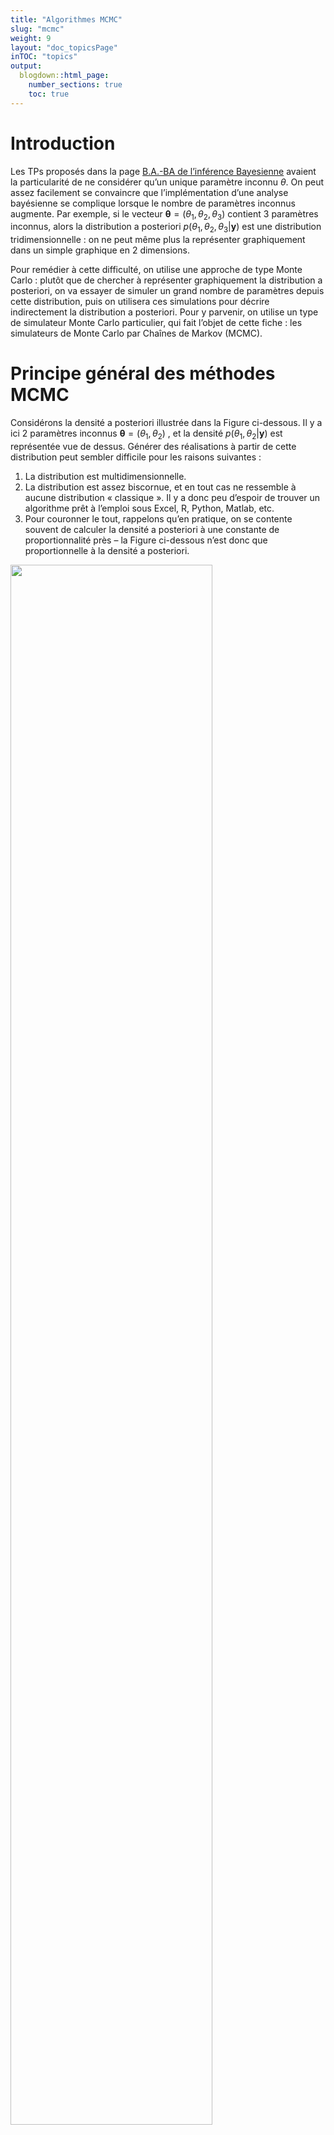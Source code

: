 ---
title: "Algorithmes MCMC"
slug: "mcmc"
weight: 9
layout: "doc_topicsPage"
inTOC: "topics"
output:
  blogdown::html_page:
    number_sections: true
    toc: true
---

# Introduction

Les TPs proposés dans la page [B.A.-BA de l’inférence Bayesienne](/fr/doc/topics/bayesien) avaient la particularité de ne considérer qu’un unique paramètre inconnu $\theta$. On peut assez facilement se convaincre que l’implémentation d’une analyse bayésienne se complique lorsque le nombre de paramètres inconnus augmente. Par exemple, si le vecteur $\boldsymbol{\theta}=(\theta_1,\theta_2,\theta_3)$ contient 3 paramètres inconnus, alors la distribution a posteriori $p(\theta_1,\theta_2,\theta_3|\boldsymbol{y})$ est une distribution tridimensionnelle : on ne peut même plus la représenter graphiquement dans un simple graphique en 2 dimensions.

Pour remédier à cette difficulté, on utilise une approche de type Monte Carlo : plutôt que de chercher à représenter graphiquement la distribution a posteriori, on va essayer de simuler un grand nombre de paramètres depuis cette distribution, puis on utilisera ces simulations pour décrire indirectement la distribution a posteriori. Pour y parvenir, on utilise un type de simulateur Monte Carlo particulier, qui fait l’objet de cette fiche : les simulateurs de Monte Carlo par Chaînes de Markov (MCMC).

# Principe général des méthodes MCMC

Considérons la densité a posteriori illustrée dans la Figure ci-dessous. Il y a ici 2 paramètres inconnus $\boldsymbol{\theta}=(\theta_1,\theta_2)$ , et la densité $p(\theta_1,\theta_2|\boldsymbol{y})$ est représentée vue de dessus. Générer des réalisations à partir de cette distribution peut sembler difficile pour les raisons suivantes :

1. La distribution est multidimensionnelle.
2. La distribution est assez biscornue, et en tout cas ne ressemble à aucune distribution « classique ». Il y a donc peu d’espoir de trouver un algorithme prêt à l’emploi sous Excel, R, Python, Matlab, etc.
3. Pour couronner le tout, rappelons qu’en pratique, on se contente souvent de calculer la densité a posteriori à une constante de proportionnalité près – la Figure ci-dessous n’est donc que proportionnelle à la densité a posteriori.

<img src="mcmcPrinciple.fr.jpg" width="80%">
<p style="text-align: center;color: gray;"> Figure 1. Illustration du principe général d’un simulateur MCMC. Un paramètre candidat est généré en sautant depuis le paramètre actuel, le saut étant généré à partir d’une distribution de laquelle on sait simuler facilement (typiquement, une loi normale). Ce candidat sera accepté ou rejeté en fonction du « dénivelé » parcouru, i.e. du ratio entre la nouvelle et l’ancienne valeur de la densité a posteriori.</p>

La mauvaise nouvelle est que sauf cas très particulier, l’immense majorité des distributions a posteriori est affectée par les trois difficultés décrites ci-dessus. La bonne nouvelle est qu’aucune de ces trois difficultés n’est rédhibitoire pour un simulateur MCMC ! Ceci explique pourquoi les algorithmes MCMC sont devenus les inséparables compagnons de route des Bayésiens.

Le principe général d’un simulateur MCMC est le suivant : puisqu’il semble impossible de générer directement des réalisations depuis une distribution compliquée comme celle représentée en Figure 1, la génération se fera de manière indirecte. Pour cela, un simulateur MCMC va visiter l’espace des paramètres par sauts successifs. Ces sauts seront générés à partir d’une distribution pour laquelle la simulation est aisée (typiquement, une distribution gaussienne). Le « nouveau » vecteur de paramètres ainsi généré, $\boldsymbol{\theta}^{(*)}$, sera alors accepté ou rejeté en fonction du « dénivelé » parcouru, ou pour être plus précis, en fonction du ratio entre la nouvelle et l’ancienne valeur de la densité a posteriori. La section suivante détaille ce principe général pour un simulateur MCMC classique connu sous le nom d’algorithme de Metropolis.

# L’algorithme de Metropolis

L’Algorithme ci-dessous décrit l’algorithme de Metropolis. Etant donné le vecteur de paramètres actuel $\boldsymbol{\theta}^{(i-1)}$, on génère un paramètre candidat $\boldsymbol{\theta}^{(*)}$ en sautant aléatoirement depuis le paramètre actuel $\boldsymbol{\theta}^{(i-1)}$ (étape 1.a.). La taille et l’orientation du saut sont gérées par la matrice de covariance $\boldsymbol{\Sigma}$. Il s’agit à présent d’accepter ou de rejeter ce candidat. La règle d’acceptation est énoncée en 1.c: on accepte tous les sauts vers le haut ($\tau \ge 1$); les saut vers le bas ($\tau \lt 1$) seront acceptés de manière aléatoire, avec une probabilité égale à $\tau$. Si le candidat est rejeté, on reste sur la position actuelle  $(\boldsymbol{\theta}^{(i)}=\boldsymbol{\theta}^{(i-1)})$. Il est possible de démontrer qu’avec cette règle d’acceptation, la marche aléatoire ainsi générée est une réalisation de la loi a posteriori, pourvu que le nombre de simulations effectuées soit assez grand.

<p style="text-align: center;color: gray;">  Algorithme 1: Metropolis. Pour être tout à fait exact, l’algorithme de Metropolis est en fait plus général que ce qui est décrit ci-dessous : on peut remplacer la distribution de saut gaussienne par n’importe quelle distribution symétrique.</p>
<div style="border-style: solid;border-width: thin;"> 
0. Choisir un point de départ $\boldsymbol{\theta}^{(0)}$ et une matrice de covariance $\boldsymbol{\Sigma}$.
1. Répéter pour $i=1:N_{sim}$ :
    a. Générer un candidat $\boldsymbol{\theta}^{(*)}$ à partir d’une distribution gaussienne centrée sur le paramètre actuel $\boldsymbol{\theta}^{(i-1)}$ et de matrice de covariance $\boldsymbol{\Sigma}$ : $\boldsymbol{\theta}^{(*)} \leftarrow \mathcal{N}(\boldsymbol{\theta}^{(i-1)},\boldsymbol{\Sigma})$
    b. Calculer le ratio entre la nouvelle et l’ancienne valeur de la densité a posteriori : $\tau=\frac{p(\boldsymbol{\theta}^{(*)}|\boldsymbol{y})}{p(\boldsymbol{\theta}^{(i-1)}|\boldsymbol{y})}$
    c. Accepter le candidat $(\boldsymbol{\theta}^{(i)}=\boldsymbol{\theta}^{(*)})$ avec une probabilité égale à $min(\tau;1)$ ; sinon, rejeter le candidat $(\boldsymbol{\theta}^{(i)}=\boldsymbol{\theta}^{(i-1)})$
</div>

<br>

Remarquons que dans l’Algorithme 1, la densité a posteriori n’intervient que dans le calcul du ratio $\tau$. Ceci explique pourquoi il n’est pas nécessaire de calculer la constante de normalisation : toute constante se simplifiera dans ce ratio, si bien que ne connaitre la densité a posteriori qu’à une constante multiplicative près ne pose absolument aucun problème !

Précisons que le terme « chaîne de Markov » est utilisé dans la nomenclature « MCMC » en référence à la propriété d’absence de mémoire des simulations MCMC : en effet, la simulation à l’étape $i+1$ (« futur ») ne dépend que des résultats de l’étape $i$ (« présent ») et aucunement des simulations antérieures (« passé »). Ce type de processus s’appelle une chaîne de Markov, en hommage au mathématicien russe Andreï Andreïevitch Markov (Image 1) qui en a développé la théorie.

Pour finir, et avant de passer à la pratique, signalons que les méthodes MCMC ne sont pas intrinsèquement liées à l’approche bayésienne : on peut appliquer un simulateur MCMC à n’importe quelle distribution cible.

<br>

<img src="AAMarkov.jpg" width="40%">
<p style="text-align: center;color: gray;"> Image 1. Andreï Andreïevitch Markov (1856 – 1922). Source: [Wikipedia](https://fr.wikipedia.org/wiki/Andre%C3%AF_Markov_(math%C3%A9maticien))</p>

<br>

> [**TP 1. Approche bayésienne-MCMC, cas discret**](TP_MCMC.fr.zip). Le fichier Excel propose une implémentation de l’algorithme de Metropolis pour les données de dépassement de la crue estimée comme décennale (voir TP1 de la page [inférence Bayesienne](/fr/doc/topics/bayesien)).

> 1. Etudiez les lignes des itérations 0 et 1 cellule par cellule pour comprendre comment l’algorithme est implémenté, et vérifier que cela correspond bien à l’Algorithme 1.
2. Tracez les valeurs simulées dans un graphique, puis jouez avec la taille du saut (cellule C3) et observez l’impact sur les valeurs simulées.
3. Réalisez un histogramme des valeurs simulées (utilisez l’utilitaire d’analyse dans l’onglet « Données »). Calculez un intervalle de crédibilité à 90%.
4. Plutôt que de parler en termes de probabilité de dépassement, on préfère parler en termes de période de retour. Représentez la distribution a posteriori de cette période de retour (remplissez la colonne vide dans la partie « Extras… »), puis calculez un intervalle de crédibilité à 90%. Le collègue ayant estimé la crue décennale doit-il être renvoyé ?

> Note: à part pour l'aspect didactique, implémenter un simulateur MCMC sous Excel est globalement une très mauvaise idée, qui a toutes les chances de ne pas fonctionner dès que les cas d’étude seront un peu plus complexes que ceux traités en TP (temps de calcul, plantages intempestifs dès qu’il y a trop de lignes/colonnes, fiabilité des générateurs de nombres aléatoires incertaine, capacités graphiques très limitées, etc.). Des langages comme R, Python ou Matlab proposent des implémentations de simulateurs MCMC.

> [**TP 2. Approche bayésienne-MCMC, cas continu**](TP_MCMC.fr.zip). Le fichier Excel est similaire au précédent, et est simplement adapté aux durées inter-événements à Sommières (voir TP2 de la page [inférence Bayesienne](/fr/doc/topics/bayesien)).

> 1. Réalisez un histogramme des valeurs simulées et calculez un intervalle de crédibilité à 90%.
2. Pour chaque valeur simulée du paramètre, calculez la fonction de répartition associée (remplissez les colonnes vides dans la partie « Extras… »). Représentez graphiquement l’ensemble de ces fonctions de répartition (limitez-vous en fait aux ~100 premières, sinon Excel risque de planter).
3. Sur la base de ces « spaghettis », quelle est la probabilité d’attendre moins de 10 ans entre deux inondations ? moins de 100 ans ? moins de 1000 ans ?

> [**TP 3. Approche bayésienne-MCMC, régression linéaire**](TP_MCMC.fr.zip). Le fichier Excel est encore similaire aux deux précédents, et est simplement adapté aux données de la régression pluie-débit (voir TP5 de la page [inférence Bayesienne](/fr/doc/topics/bayesien)). Néanmoins, il y a une différence notable : les paramètres inconnus sont maintenant au nombre de deux ($\theta$, la pente de la régression, et $\sigma$, l’écart-type des résidus).

> 1. Etudiez la ligne de l’itération 1 pour comprendre comment l’implémentation a été adaptée au cas de plusieurs paramètres inconnus.
2. Tracez les valeurs simulées de $\theta$ et $\sigma$ dans deux graphiques séparés, puis tracez le nuage des points $(\theta,\sigma)$ simulés. Quelle information peut-on tirer de ce dernier graphique ?
3. Pour chaque valeur simulée de $\theta$, calculez la droite de régression associée (remplissez les colonnes vides dans la partie « Extras…Incertitude paramétrique »). Représentez graphiquement l’ensemble de ces droites (limitez-vous encore aux ~100 premières), et superposez-y les couples (pluie ; débit) observés.
4. La représentation précédente ignore le fait que le modèle de régression est entaché d’une
erreur $\varepsilon$, supposée être une réalisation d’un loi normale $\mathcal{N}(0,\sigma)$. Modifiez les droites de régressions précédentes en y ajoutant, en chaque point, une erreur simulée dans une $\mathcal{N}(0,\sigma)$ (remplissez les colonnes vides dans la partie « Extras…Incertitude totale »). Représentez graphiquement l’ensemble des courbes ainsi obtenues (~100 premières).
5. Superposez les deux graphiques précédents (copiez le graphique de la question 3, et collez-le dans le graphique de la question 4). Commentez.

# Convergence et représentativité des simulations MCMC

Il convient de prendre quelques précautions avant d’utiliser les valeurs simulées par MCMC. En particulier, il faut évaluer la convergence et la représentativité des simulations.

Considérons la Figure 2, qui correspond aux simulations MCMC effectuées dans le TP 2 (durées inter-événements). Le point de départ choisi est $\theta=300$, ce qui est beaucoup trop grand et correspond à une densité a posteriori proche de zéro. En conséquence, la marche aléatoire a besoin d’un certain nombre d’itérations avant de rejoindre une gamme de valeurs plus faibles (disons 10-100), qui correspond à la zone où la densité a posteriori est grande.

Dans ce cas de figure, la première partie des itérations ne peut pas être considérée comme issue de la distribution a posteriori : on dit que le simulateur n’a pas encore convergé. La solution pour y remédier est simple : on ignore toute la première partie des simulations, et on utilisera seulement les valeurs simulées au-delà de la 1000e itération par exemple. On parle de « temps de chauffe », ou de manière équivalente, on dit qu’on « brûle » les 1000 premières itérations.

<img src="mcmcConvergence.fr.png" width="50%">
<p style="text-align: center;color: gray;"> Figure 2. Simulations MCMC correspondant au TP 2 avec un point de départ mal choisi $\theta=300$.</p>

Considérons à présent la Figure 3, qui correspond toujours au TP 2. Les trois chaînes ont été simulées avec des tailles de saut différentes. Dans le premier cas (Figure 3a), la taille des sauts est très petite, si bien que le paramètre candidat est très proche du paramètre courant, conduisant à un ratio de Metropolis $\tau$ très proche de 1. On aura donc tendance à systématiquement accepter le paramètre candidat. Il est d’ailleurs possible de calculer le taux d’acceptation sur l’ensemble des simulations, et on trouve ici environ 97%.

La Figure 3b correspond au cas de figure opposé : la taille des sauts est très grande, si bien que la plupart des paramètres candidats sont générés dans des zones où la densité a posteriori est quasi nulle. Le ratio de Metropolis $\tau$ est ainsi très proche de 0, et on aura donc tendance à systématiquement rejeter le paramètre candidat : le taux d’acceptation est ici égal à environ 3%.

Ces deux cas de figure, biens qu’opposés, conduisent à la même conséquence : le temps nécessaire pour visiter convenablement tout l’espace des paramètres sera très long, nécessitant des centaines de milliers d’itérations. Il en découle que les estimations faites à partir d’un trop petit nombre d’itérations risquent d’être peu représentatives. La Figure 3c illustre un cas où la taille des sauts a été bien choisie, conduisant à un taux d’acceptation d’environ 50%.

<img src="mcmcJump.fr.png" width="100%">
<p style="text-align: center;color: gray;"> Figure 3. Simulations MCMC correspondant au TP 2 avec différentes valeurs pour la taille du saut (i.e. l’écart-type de la distribution de saut gaussienne) : (a) taille du saut trop petite égale à 1 ; (b) taille du saut trop grande égale à 500 ; (c) taille du saut bien choisie égale à 20.</p>

Il existe plusieurs bonnes pratiques simples à appliquer pour éviter les désagréments décrits précédemment. La première est de systématiquement visualiser les simulations : les problèmes flagrants comme un point de départ très mal choisi ou une taille de saut totalement inappropriée sont facilement détectables à l’oeil. On peut également calculer le taux d’acceptation : des valeurs proches de 0% ou 100% doivent alerter sur un possible problème. Dans BaRatinAGE, on peut visualiser les simulations MCMC dans un onglet dédié du composant « Courbe de Tarage ».

Une seconde stratégie est de simuler plusieurs chaînes, avec des points de départ différents, et de vérifier que les estimations qui en découlent (après brûlage des premières itérations) sont similaires. Si ce n’est pas le cas, il est vraisemblable que le nombre d’itérations est insuffisant et/ou que la taille des sauts n’est pas appropriée. Plus généralement, il existe de nombreuses techniques plus avancées pour évaluer la convergence et a représentativité des simulations MCMC. A l’heure actuelle, ces techniques ne sont pas implémentées dans BaRatinAGE. Le lecteur intéressé pourra consulter les sources suivantes: le livre de [Gelman et al., 2013](http://www.stat.columbia.edu/~gelman/book/) propose une description générale de ces techniques ; l’article de [El Adlouni et al., 2006](https://doi.org/10.1016/j.csda.2005.04.018) en propose une revue ; le package R [coda](https://cran.r-project.org/package=coda) implémente plusieurs techniques.

# Construire des simulateurs MCMC efficaces

L’algorithme de Metropolis est le simulateur MCMC le plus simple, et ses performances sont suffisantes pour des cas de complexité faible à modérée. Néanmoins, de nombreux autres simulateurs ont été développés pour faire face à des cas plus complexes. L’objectif de cette section n’est pas d’en dresser la liste exhaustive (il en existe une myriade !), mais simplement de donner quelques stratégies générales pour améliorer l’efficacité des simulateurs MCMC.

Les TPs ainsi que la section précédente ont montré que l’efficacité de l’algorithme de Metropolis est en grande partie gouvernée par la taille des sauts (elle-même gouvernée par les éléments diagonaux
de la matrice $\boldsymbol{\Sigma}$ dans l’Algorithme 1). Dans les cas où certains paramètres sont fortement corrélés, l’orientation des sauts est également importante (éléments hors diagonale de la matrice $\boldsymbol{\Sigma}$) : il faut autant que possible essayer de sauter dans la direction suggérée par la corrélation. Au final, on peut dire qu’un bon réglage de la distribution de saut doit conduire cette dernière à ressembler à la distribution a posteriori, au moins en termes de taille et d’orientation. 

Cette dernière phrase peut sembler paradoxale : l’objectif d’un simulateur MCMC est justement d’explorer les propriétés de la distribution a posteriori. Comment peut-on utiliser ces propriétés inconnues pour régler le simulateur MCMC ? La réponse est de développer des simulateurs adaptatifs : on modifie les propriétés de la distribution de saut au fur et à mesure des itérations, en s’aidant des valeurs générées jusque-là. Par exemple, on peut modifier la taille des sauts en fonction du taux d’acceptation calculé sur les itérations précédentes. Un taux d’acceptation trop faible suggère que la taille des sauts est trop grande (cf. section précédente) et devrait donc être diminuée, et inversement si le taux d’acceptation est trop grand.

Une autre stratégie peut s’avérer très efficace dans le cas où le paramètre $\boldsymbol{\theta}=(\theta_1,\ldots,\theta_p)$ a une grande dimension (i.e. $p$ est grand). Elle consiste à effectuer un saut pour une unique composante de $\boldsymbol{\theta}$ à la fois. Par exemple, à l’itération $(i-1)$, on sautera du paramètre courant $\left(\theta_1^{(i-1)},\theta_2^{(i-1)},\ldots, \theta_p^{(i-1)}\right)$ vers le paramètre $\left(\theta_1^{(*)},\theta_2^{(i-1)},\ldots, \theta_p^{(i-1)}\right)$ (seule la première composante saute). Après acceptation ou rejet, on aura mis à jour la première composante du paramètre, et obtenu $\left(\theta_1^{(i)},\theta_2^{(i-1)},\ldots, \theta_p^{(i-1)}\right)$. On passera alors à la seconde composante, en sautant vers $\left(\theta_1^{(i)},\theta_2^{(*)},\ldots, \theta_p^{(i-1)}\right)$, et en acceptant/rejetant pour obtenir $\left(\theta_1^{(i)},\theta_2^{(i)},\theta_3^{(i-1)},\ldots, \theta_p^{(i-1)}\right)$, et ainsi de suite jusqu’à ce que toutes les composantes soient mises à jour. L’intérêt de cette approche est qu’elle remplace un saut dans un espace de dimension $p$ par $p$ sauts dans un espace de dimension 1. Ces derniers sont plus faciles à régler, surtout si l’on utilise une approche adaptative comme décrite précédemment.

# L’algorithme MCMC implémenté dans BaRatin

Le simulateur MCMC implémenté dans BaRatin utilise les deux stratégies décrites ci-dessus (pour une description complète, voir [Renard et al., 2006](https://doi.org/10.1029/2005WR004591)). L’algorithme est résumé ci-dessous.

<p style="text-align: center;color: gray;">  Algorithme 2. Algorithme MCMC implémenté dans BaRatin.</p>
<div style="border-style: solid;border-width: thin;"> 
0. Choisir un point de départ $\boldsymbol{\theta}^{(0)}=\left(\theta_1^{(0)},\ldots, \theta_p^{(0)}\right)$ et des variances de saut $\boldsymbol{\nu}^{(0)}=\left(\nu_1,\ldots, \nu_p\right)$.
1. $k=0$ <span style="color: DarkSeaGreen"> # initialisation du compteur </span>
2. Répéter pour $i=1:N_{cycles}$ : <span style="color: DarkSeaGreen"> # A l’issue de chaque cycle on adaptera la variance de saut </span>
    a. Répéter pour $j=1:N_{adapt}$ : <span style="color: DarkSeaGreen"> # Boucle sans adaptation des variances de saut </span>
        i. $k=k+1$ <span style="color: DarkSeaGreen"> # Incrément du compteur </span>
        ii. Répéter pour $d=1:p$ : <span style="color: DarkSeaGreen"> # Boucle sur chaque composante du vecteur $\boldsymbol{\theta}$ </span>
            * Générer un candidat $\theta_d^{(*)}$ à partir d’une distribution gaussienne de moyenne $\theta_d^{(k-1)}$ et de variance $\nu_d$ ;
            * Calculer le ratio entre la nouvelle et l’ancienne valeur de la densité a posteriori : $\tau=\frac{p \left( \theta_1^{(k)},\ldots,\theta_{d-1}^{(k)},\theta_d^{(*)},\theta_{d+1}^{(k-1)},\ldots,\theta_{p}^{(k-1)} |\boldsymbol{y} \right)}{p \left( \theta_1^{(k)},\ldots,\theta_{d-1}^{(k)},\theta_d^{(k-1)},\theta_{d+1}^{(k-1)},\ldots,\theta_{p}^{(k-1)} |\boldsymbol{y} \right)}$ ;
            * Accepter le candidat $\left( \theta_d^{(k)}=\theta_d^{(*)} \right)$ avec une probabilité égale à $min(\tau;1)$ ; sinon, rejeter le candidat $\left( \theta_d^{(k)}=\theta_d^{(k-1)} \right)$
    b. Mise à jour des variances de saut
        i. Répéter pour $d=1:p$ : <span style="color: DarkSeaGreen"> # Boucle sur chaque composante du vecteur $\boldsymbol{\theta}$ </span>
            * Calculer le taux d’acceptation $\alpha_d$ pour la composante $d$ ;
            * Si $\alpha_d \le \alpha_{min}$ , $\nu_d=\phi^{-}\times\nu_d$ <span style="color: DarkSeaGreen"> # Le taux d’acceptation est trop faible, donc on diminue la variance de saut </span>
            * Si $\alpha_d \ge \alpha_{max}$ , $\nu_d=\phi^{+}\times\nu_d$ <span style="color: DarkSeaGreen"> # Le taux d’acceptation est trop grand, donc on augmente la variance de saut </span>
            * Sinon conserver $\nu_d$ <span style="color: DarkSeaGreen"> # Le taux d’acceptation est entre les bornes souhaitées $[\alpha_{min};\alpha_{max}]$, on conserve donc la variance de saut </span>
</div>

<br>

Dans l’algorithme ci-dessus, les valeurs de $N_{cycles}$, $N_{adapt}$, $\alpha_{min}$, $\alpha_{max}$, $\phi^{-}$ et $\phi^{+}$ peuvent être modifiées pour régler les propriétés de l’échantillonneur MCMC. Les valeurs par défaut définies dans BaRatinAGE ($N_{cycles}=100$, $N_{adapt}=100$, $\alpha_{min}=0.1$, $\alpha_{max}=0.5$, $\phi^{-}=0.9$ et $\phi^{+}=1.1$) devraient néanmoins convenir dans la grande majorité des cas.

Pour finir, les simulations brutes issues de l’algorithme ci-dessus sont post-traitées de la manière suivante :

* Brûlage : on efface une partie des simulations, comme expliqué précédemment. Dans BaRatinAGE, le facteur de brûlage utilisé par défaut est égal à 0.5 (c’est-à-dire qu’on efface la première moitié des simulations) ;
* Affinage : sur les simulations restantes, on ne conserve qu’une valeur toutes les $N_{affinage}$. Dans BaRatinAGE, la valeur par défaut est $N_{affinage}=10$. La perte d’information qui en résulte est limitée car les simulations MCMC brutes sont très autocorrélées.

Ainsi, avec les valeurs par défaut définies dans BaRatinAGE, l’algorithme MCMC générera 10 000 simulations, mais après post-traitement, seules 500 simulations seront conservées, ce qui est largement suffisant dans la plupart des cas et permet de diminuer à la fois le temps de calcul (pour le calcul des hydrogrammes en particulier) et les volumes de stockage.

